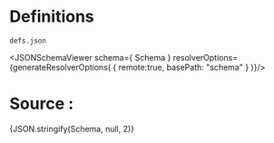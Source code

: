 
# Definitions

`defs.json`

<JSONSchemaViewer schema={ Schema } resolverOptions={generateResolverOptions(
    {
        remote:true,
        basePath: "schema"
    }
)}/>

# Source :

<CodeBlock language="json">{JSON.stringify(Schema, null, 2)}</CodeBlock>
